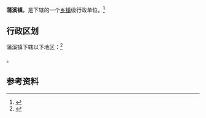 {{中国乡级行政区|61/09/21/102/000}}

'''蒲溪镇'''，是{{PRC admin/fullname|61/09/21/102/000|3}}下辖的一个[[乡镇|乡镇]]级行政单位。<ref>{{PRC admin/ref sgc|{{PRC admin/parent|61/09/21/102/000}}}}</ref>

== 行政区划 ==

蒲溪镇下辖以下地区：<ref>{{PRC admin/ref sgc|61/09/21/102/000}}</ref>

{{PRC admin/children|61/09/21/102/000}}。

== 参考资料 ==

{{reflist}}

{{行政区划小作品}}
{{PRC admin/navcat|61/09/21/102/000}}
